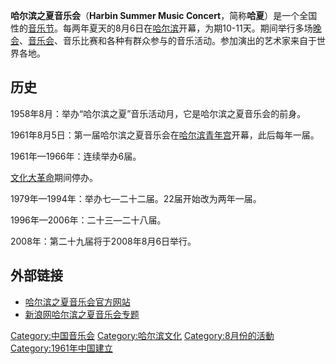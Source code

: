 '''哈尔滨之夏音乐会'''（'''Harbin Summer Music Concert'''，简称'''哈夏'''）是一个全国性的[[音乐节|音乐节]]。每两年夏天的8月6日在[[哈尔滨|哈尔滨]]开幕，为期10-11天。期间举行多场[[晚会|晚会]]、[[音乐会|音乐会]]、音乐比赛和各种有群众参与的音乐活动。参加演出的艺术家来自于世界各地。

==历史==
1958年8月：举办“哈尔滨之夏”音乐活动月，它是哈尔滨之夏音乐会的前身。

1961年8月5日：第一届哈尔滨之夏音乐会在[[哈尔滨青年宫|哈尔滨青年宫]]开幕，此后每年一届。

1961年—1966年：连续举办6届。

[[文化大革命|文化大革命]]期间停办。

1979年—1994年：举办七—二十二届。22届开始改为两年一届。

1996年—2006年：二十三—二十八届。

2008年：第二十九届将于2008年8月6日举行。

==外部链接==
*[https://web.archive.org/web/20190908224427/http://www.harbinsummermusicconcert.cn/ 哈尔滨之夏音乐会官方网站]
*[http://ent.sina.com.cn/f/herbsummer/index.shtml 新浪网哈尔滨之夏音乐会专题]{{Wayback|url=http://ent.sina.com.cn/f/herbsummer/index.shtml |date=20190612174447 }}

[[Category:中国音乐会|Category:中国音乐会]]
[[Category:哈尔滨文化|Category:哈尔滨文化]]
[[Category:8月份的活動|Category:8月份的活動]]
[[Category:1961年中国建立|Category:1961年中国建立]]